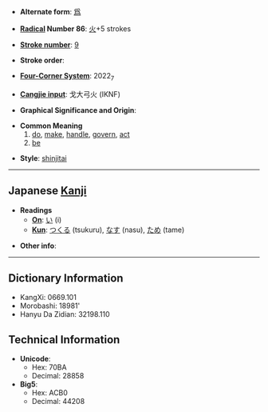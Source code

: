* '''Alternate form''': [[爲]]

* '''[[Wiktionary:Chinese radical index| Radical]] Number 86''': [[Wiktionary:Chinese radical index 火|火]]+5 strokes

* '''[[Wiktionary:Chinese total strokes index|Stroke number]]''': [[Wiktionary:Chinese total strokes index 9|9]]

* '''Stroke order''': 

* '''[[Wiktionary:Chinese four corner index|Four-Corner System]]''': 2022<sub>7</sub>

* '''[[Wiktionary:Chinese Cangjie index|Cangjie input]]''': 戈大弓火 (IKNF)

* '''Graphical Significance and Origin''': 

* '''Common Meaning'''
*# [[do]], [[make]], [[handle]], [[govern]], [[act]]
*# [[be]]

* '''Style''': [[shinjitai]] 

----

== Japanese [[Kanji]] ==

* '''Readings'''
** '''[[On]]''': [[い]] (i)
** '''[[Kun]]''': [[つくる]] (tsukuru), [[なす]] (nasu), [[ため]] (tame)

* '''Other info''':  

----

== Dictionary Information ==

* KangXi: 0669.101
* Morobashi: 18981'
* Hanyu Da Zidian: 32198.110

== Technical Information ==

* '''Unicode''':
** Hex: 70BA
** Decimal: 28858
* '''Big5''':
** Hex: ACB0
** Decimal: 44208